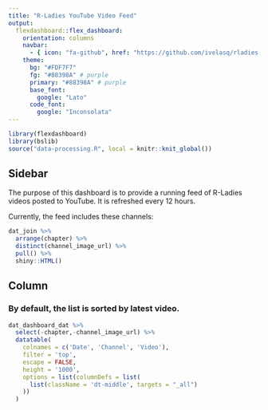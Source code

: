 ```yaml
---
title: "R-Ladies YouTube Video Feed"
output: 
  flexdashboard::flex_dashboard:
    orientation: columns
    navbar:
      - { icon: "fa-github", href: "https://github.com/ivelasq/rladies-video-feed", align: right }
    theme:
      bg: "#FDF7F7"
      fg: "#88398A" # purple
      primary: "#88398A" # purple
      base_font:
        google: "Lato"
      code_font:
        google: "Inconsolata"
---
```


```r
library(flexdashboard)
library(bslib)
source("data-processing.R", local = knitr::knit_global())
```

Sidebar {.sidebar}
-----------------------------------------------------------------------

The purpose of this dashboard is to provide a running feed of R-Ladies videos posted to YouTube. It is refreshed every 12 hours.

Currently, the feed includes these channels:

```r
dat_join %>% 
  arrange(chapter) %>% 
  distinct(channel_image_url) %>% 
  pull() %>% 
  shiny::HTML()
```

Column {data-width=900}
-----------------------------------------------------------------------

### By default, the list is sorted by latest video.

<style>
.dataTables_scrollBody {
    max-height: 100% !important;
}
</style>

```r
dat_dashboard_dat %>%
  select(-chapter,-channel_image_url) %>%
  datatable(
    colnames = c('Date', 'Channel', 'Video'),
    filter = 'top',
    escape = FALSE,
    height = '1000',
    options = list(columnDefs = list(
      list(className = 'dt-middle', targets = "_all")
    ))
  )
```
